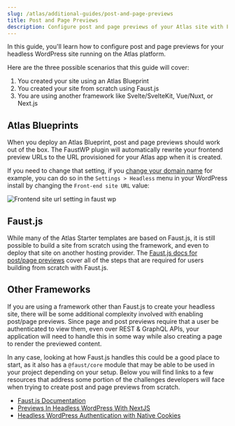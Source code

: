 ```yaml
---
slug: /atlas/additional-guides/post-and-page-previews
title: Post and Page Previews
description: Configure post and page previews of your Atlas site with Faust.js installed.
---
```


In this guide, you'll learn how to configure post and page previews for your headless WordPress site running on the Atlas platform. 

Here are the three possible scenarios that this guide will cover:
1. You created your site using an Atlas Blueprint
1. You created your site from scratch using Faust.js
1. You are using another framework like Svelte/SvelteKit, Vue/Nuxt, or Next.js 


## Atlas Blueprints

When you deploy an Atlas Blueprint, post and page previews should work out of the box. The FaustWP plugin will automatically rewrite your frontend preview URLs to the URL provisioned for your Atlas app when it is created.  

If you need to change that setting, if you [change your domain name](./domain-mapping) for example, you can do so in the `Settings > Headless` menu in your WordPress install by changing the `Front-end site URL` value:

![Frontend site url setting in faust wp](./assets/img/post-previews/headless-settings-fe-url.png)

## Faust.js 

While many of the Atlas Starter templates are based on Faust.js, it is still possible to build a site from scratch using the framework, and even to deploy that site on another hosting provider. The [Faust.js docs for post/page previews](https://faustjs.org/docs/next/guides/post-page-previews) cover all of the steps that are required for users building from scratch with Faust.js.

## Other Frameworks

If you are using a framework other than Faust.js to create your headless site, there will be some additional complexity involved with enabling post/page previews. Since page and post previews require that a user be authenticated to view them, even over REST & GraphQL APIs, your application will need to handle this in some way while also creating a page to render the previewed content. 

In any case, looking at how Faust.js handles this could be a good place to start, as it also has a `@faust/core` module that may be able to be used in your project depending on your setup. Below you will find links to a few resources that address some portion of the challenges developers will face when trying to create post and page previews from scratch. 

- [Faust.js Documentation](https://faustjs.org/docs/next/guides/post-page-previews) 
- [Previews In Headless WordPress With NextJS](https://developers.wpengine.com/blog/previews-in-headless-wordpress-using-nextjs)
- [Headless WordPress Authentication with Native Cookies](https://developers.wpengine.com/blog/headless-wordpress-authentication-native-cookies)

